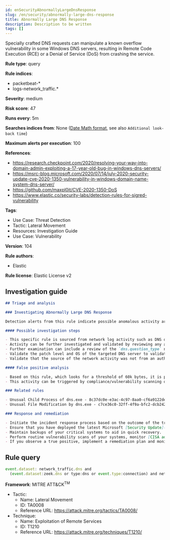 ```yaml
---
id: enSecurityAbnormallyLargeDnsResponse
slug: /en/security/abnormally-large-dns-response
title: Abnormally Large DNS Response
description: Description to be written
tags: []
---
```


<div id="abnormally-large-dns-response"></div>

Specially crafted DNS requests can manipulate a known overflow vulnerability in some Windows DNS servers, resulting in Remote Code Execution (RCE) or a Denial of Service (DoS) from crashing the service.

**Rule type**: query

**Rule indices**: 

* packetbeat-*
* logs-network_traffic.*

**Severity**: medium

**Risk score**: 47

**Runs every**: 5m

**Searches indices from**: None ([Date Math format](((ref))/common-options.html#date-math), see also <DocLink id="enSecurityRulesUiCreate" section="set-the-rules-schedule">`Additional look-back time`</DocLink>)

**Maximum alerts per execution**: 100

**References**: 

* https://research.checkpoint.com/2020/resolving-your-way-into-domain-admin-exploiting-a-17-year-old-bug-in-windows-dns-servers/
* https://msrc-blog.microsoft.com/2020/07/14/july-2020-security-update-cve-2020-1350-vulnerability-in-windows-domain-name-system-dns-server/
* https://github.com/maxpl0it/CVE-2020-1350-DoS
* https://www.elastic.co/security-labs/detection-rules-for-sigred-vulnerability

**Tags**: 

* Use Case: Threat Detection
* Tactic: Lateral Movement
* Resources: Investigation Guide
* Use Case: Vulnerability

**Version**: 104

**Rule authors**: 

* Elastic

**Rule license**: Elastic License v2

## Investigation guide

```markdown
## Triage and analysis

### Investigating Abnormally Large DNS Response

Detection alerts from this rule indicate possible anomalous activity around large byte DNS responses from a Windows DNS server. This detection rule was created based on activity represented in exploitation of vulnerability (CVE-2020-1350) also known as [SigRed](https://www.elastic.co/blog/detection-rules-for-sigred-vulnerability) during July 2020.

#### Possible investigation steps

- This specific rule is sourced from network log activity such as DNS or network level data. It's important to validate the source of the incoming traffic and determine if this activity has been observed previously within an environment.
- Activity can be further investigated and validated by reviewing any associated Intrusion Detection Signatures (IDS) alerts.
- Further examination can include a review of the `dns.question_type` network fieldset with a protocol analyzer, such as Zeek, Packetbeat, or Suricata, for `SIG` or `RRSIG` data.
- Validate the patch level and OS of the targeted DNS server to validate the observed activity was not large-scale internet vulnerability scanning.
- Validate that the source of the network activity was not from an authorized vulnerability scan or compromise assessment.

#### False positive analysis

- Based on this rule, which looks for a threshold of 60k bytes, it is possible for activity to be generated under 65k bytes and related to legitimate behavior. In packet capture files received by the [SANS Internet Storm Center](https://isc.sans.edu/forums/diary/PATCH+NOW+SIGRed+CVE20201350+Microsoft+DNS+Server+Vulnerability/26356/), byte responses were all observed as greater than 65k bytes.
- This activity can be triggered by compliance/vulnerability scanning or compromise assessment; it's important to determine the source of the activity and potentially allowlist the source host.

### Related rules

- Unusual Child Process of dns.exe - 8c37dc0e-e3ac-4c97-8aa0-cf6a9122de45
- Unusual File Modification by dns.exe - c7ce36c0-32ff-4f9a-bfc2-dcb242bf99f9

### Response and remediation

- Initiate the incident response process based on the outcome of the triage.
- Ensure that you have deployed the latest Microsoft [Security Update](https://portal.msrc.microsoft.com/en-US/security-guidance/advisory/CVE-2020-1350) (Monthly Rollup or Security Only) and restarted the patched machines. If unable to patch immediately, Microsoft [released](https://support.microsoft.com/en-us/help/4569509/windows-dns-server-remote-code-execution-vulnerability) a registry-based workaround that doesn’t require a restart. This can be used as a temporary solution before the patch is applied.
- Maintain backups of your critical systems to aid in quick recovery.
- Perform routine vulnerability scans of your systems, monitor [CISA advisories](https://us-cert.cisa.gov/ncas/current-activity) and patch identified vulnerabilities.
- If you observe a true positive, implement a remediation plan and monitor host-based artifacts for additional post-exploitation behavior.

```

## Rule query

```js
event.dataset: network_traffic.dns and
  (event.dataset:zeek.dns or type:dns or event.type:connection) and network.bytes > 60000

```

**Framework**: MITRE ATT&CK<sup>TM</sup>

* Tactic:
    * Name: Lateral Movement
    * ID: TA0008
    * Reference URL: https://attack.mitre.org/tactics/TA0008/
* Technique:
    * Name: Exploitation of Remote Services
    * ID: T1210
    * Reference URL: https://attack.mitre.org/techniques/T1210/

